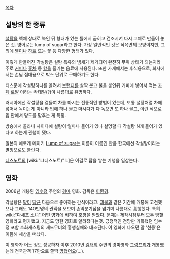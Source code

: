 [[목차]]
== 설탕의 한 종류 ==
[[설탕]]을 액체 상태로 녹인 뒤 형태가 있는 틀에서 굳히고 건조시켜 다시 고체로 만들어 놓은 것. 영어로는 lump of sugar라고 한다.
가장 일반적인 것은 직육면체 모양이지만, 그 외에 [[별]]이나 [[하트]] 또는 [[꽃]] 등 다양한 형태가 있다.

이렇게 만들어진 각설탕은 설탕 특유의 냄새가 제거되어 완전히 무취 상태가 되는지라 주로 [[커피]]나 [[홍차]] 등 [[향]]을 즐기는 음료에 사용된다. 
또한 가게에서는 후식용으로, 회사에서는 손님 접대용으로 박스 단위로 구매하기도 한다.

티스푼에 각설탕하나를 올려서 [[브랜디]]를 살짝 붓고 불을 붙인뒤 커피에 넣어서 먹는 [[카페 로얄]] 이라는 칵테일(?)이 나름대로 유명하다.

러시아에선 각설탕을 곁들여 차를 마시는 전통적인 방법이 있는데, 보통 설탕처럼 차에 넣어서 녹이는게 아니라 입에 하나 물고 마시다가 다 녹으면 또 하나 물고, 이런 식으로 입 안에서 당도를 맞추는 게 특징.

방송에서 콜라나 사이다에 설탕이 얼마나 들어가 있나 설명할 때 각설탕 N개 들어가 있다고 하는게 관행이 됐다.

일본의 에로게 메이커 [[Lump of sugar]]는 이름이 이름인 만큼 한국에선 각설탕이라는 별칭으로도 불린다.

[[데스노트]]의 [wiki:"L(데스노트)" L]은 이걸로 탑을 쌓는 기행을 일삼는다.

== 영화 ==
2006년 개봉된 [[임수정]] 주연의 [[경마]] 영화. 감독은 [[이환경#s-2|이환경]].

각설탕은 [[말(동물)|말]]이 [[당근]] 다음으로 좋아하는 간식이라고. [[괴물]]과 같은 기간에 개봉해 고전했으나 그래도 140만명의 관객을 모으며 손익분기점을 넘기며 나름대로 흥행했다. 특히 [[wiki:"다세포 소녀" 어떤 영화]]에 비하여 호평을 받았다. 문제는 제작시점부터 모두 망할 영화라고 평가했고, 지금도 망한 영화로 알려졌다는것. 긍정적인 전망만 가득했던 임수정 포함 호화캐스팅의 새드무비의 흥행실패와 대조된다.
이 영화에 나오던 말 '천둥'은 이듬해 세상을 떠났다.

이 영화가 어느 정도 성공하자 이후 2010년 [[김태희]] 주연의 경마영화 [[그랑프리]]가 개봉했는데 전국관객 17만으로 쫄딱 [[망했어요]](...). 
